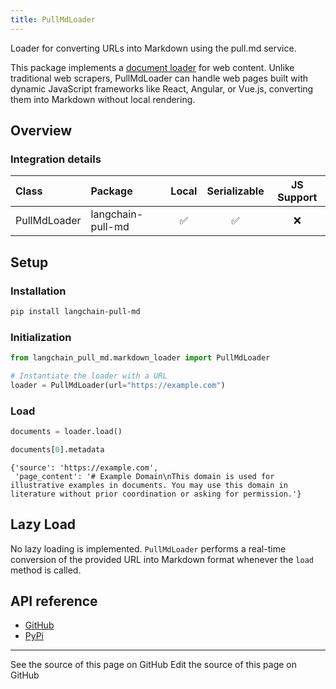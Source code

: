 ```yaml
---
title: PullMdLoader
---
```


Loader for converting URLs into Markdown using the pull.md service.

This package implements a [document loader](/oss/python/integrations/document_loaders/) for web content. Unlike traditional web scrapers, PullMdLoader can handle web pages built with dynamic JavaScript frameworks like React, Angular, or Vue.js, converting them into Markdown without local rendering.

## Overview

### Integration details

| Class | Package | Local | Serializable | JS Support |
| :--- | :--- | :---: | :---: | :---: |
| PullMdLoader | langchain-pull-md | ✅ | ✅ | ❌ |

## Setup

### Installation

```bash
pip install langchain-pull-md
```

### Initialization

```python
from langchain_pull_md.markdown_loader import PullMdLoader

# Instantiate the loader with a URL
loader = PullMdLoader(url="https://example.com")
```

### Load

```python
documents = loader.load()
```

```python
documents[0].metadata
```

```output
{'source': 'https://example.com',
 'page_content': '# Example Domain\nThis domain is used for illustrative examples in documents. You may use this domain in literature without prior coordination or asking for permission.'}
```

## Lazy Load

No lazy loading is implemented. `PullMdLoader` performs a real-time conversion of the provided URL into Markdown format whenever the `load` method is called.

## API reference

- [GitHub](https://github.com/chigwell/langchain-pull-md)
- [PyPi](https://pypi.org/project/langchain-pull-md/)

---

<CardGroup cols={2}>
  <Card title="View Source" icon="eye" href="https://github.com/langchain-ai/docs/blob/main/src/oss/python/integrations/document_loaders/pull_md.mdx">
    See the source of this page on GitHub
  </Card>
  <Card title="Edit Source" icon="pen-to-square" href="https://github.com/langchain-ai/docs/edit/main/src/oss/python/integrations/document_loaders/pull_md.mdx">
    Edit the source of this page on GitHub
  </Card>
</CardGroup>
